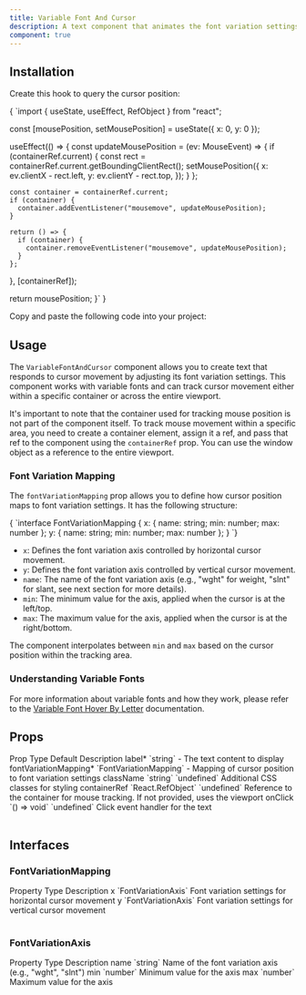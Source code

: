 ```yaml
---
title: Variable Font And Cursor
description: A text component that animates the font variation settings based on the cursor position. Works only with variable fonts.
component: true
---
```


<ComponentPreview name="variable-font-and-cursor-demo" />

## Installation

<Steps>

<Step>Create this hook to query the cursor position:</Step>

<CodeBlockWrapper language="typescript">
{
`import { useState, useEffect, RefObject } from "react";

  const [mousePosition, setMousePosition] = useState({ x: 0, y: 0 });

  useEffect(() => {
    const updateMousePosition = (ev: MouseEvent) => {
      if (containerRef.current) {
        const rect = containerRef.current.getBoundingClientRect();
        setMousePosition({
          x: ev.clientX - rect.left,
          y: ev.clientY - rect.top,
        });
      }
    };

    const container = containerRef.current;
    if (container) {
      container.addEventListener("mousemove", updateMousePosition);
    }

    return () => {
      if (container) {
        container.removeEventListener("mousemove", updateMousePosition);
      }
    };
  }, [containerRef]);

  return mousePosition;
}`
}
</CodeBlockWrapper>

<Step>Copy and paste the following code into your project:</Step>

<ComponentSource name="variable-font-and-cursor" />

</Steps>

## Usage

The `VariableFontAndCursor` component allows you to create text that responds to cursor movement by adjusting its font variation settings. This component works with variable fonts and can track cursor movement either within a specific container or across the entire viewport.

It's important to note that the container used for tracking mouse position is not part of the component itself. To track mouse movement within a specific area, you need to create a container element, assign it a ref, and pass that ref to the component using the `containerRef` prop. You can use the window object as a reference to the entire viewport.

### Font Variation Mapping

The `fontVariationMapping` prop allows you to define how cursor position maps to font variation settings. It has the following structure:

<CodeBlockWrapper language="typescript" className="pt-4">
{
`interface FontVariationMapping {
    x: { name: string; min: number; max: number };
    y: { name: string; min: number; max: number };
}
`}
</CodeBlockWrapper>

- `x`: Defines the font variation axis controlled by horizontal cursor movement.
- `y`: Defines the font variation axis controlled by vertical cursor movement.
- `name`: The name of the font variation axis (e.g., "wght" for weight, "slnt" for slant, see next section for more details).
- `min`: The minimum value for the axis, applied when the cursor is at the left/top.
- `max`: The maximum value for the axis, applied when the cursor is at the right/bottom.

The component interpolates between `min` and `max` based on the cursor position within the tracking area.

### Understanding Variable Fonts

For more information about variable fonts and how they work, please refer to the [Variable Font Hover By Letter](/docs/components/text/variable-font-hover-by-letter#understanding-variable-fonts) documentation.


## Props

<Table>
  <TableHeader>
    <TableRow>
      <TableHead>Prop</TableHead>
      <TableHead>Type</TableHead>
      <TableHead>Default</TableHead>
      <TableHead>Description</TableHead>
    </TableRow>
  </TableHeader>
  <TableBody>
    <TableRow>
      <TableCell>label<span className="text-red-500">*</span></TableCell>
      <TableCell>`string`</TableCell>
      <TableCell>-</TableCell>
      <TableCell>The text content to display</TableCell>
    </TableRow>
    <TableRow>
      <TableCell>fontVariationMapping<span className="text-red-500">*</span></TableCell>
      <TableCell>`FontVariationMapping`</TableCell>
      <TableCell>-</TableCell>
      <TableCell>Mapping of cursor position to font variation settings</TableCell>
    </TableRow>
    <TableRow>
      <TableCell>className</TableCell>
      <TableCell>`string`</TableCell>
      <TableCell>`undefined`</TableCell>
      <TableCell>Additional CSS classes for styling</TableCell>
    </TableRow>
    <TableRow>
      <TableCell>containerRef</TableCell>
      <TableCell>`React.RefObject<HTMLElement>`</TableCell>
      <TableCell>`undefined`</TableCell>
      <TableCell>Reference to the container for mouse tracking. If not provided, uses the viewport</TableCell>
    </TableRow>
    <TableRow>
      <TableCell>onClick</TableCell>
      <TableCell>`() => void`</TableCell>
      <TableCell>`undefined`</TableCell>
      <TableCell>Click event handler for the text</TableCell>
    </TableRow>
  </TableBody>
</Table>

## Interfaces

### FontVariationMapping

<Table>
  <TableHeader>
    <TableRow>
      <TableHead>Property</TableHead>
      <TableHead>Type</TableHead>
      <TableHead>Description</TableHead>
    </TableRow>
  </TableHeader>
  <TableBody>
    <TableRow>
      <TableCell>x</TableCell>
      <TableCell>`FontVariationAxis`</TableCell>
      <TableCell>Font variation settings for horizontal cursor movement</TableCell>
    </TableRow>
    <TableRow>
      <TableCell>y</TableCell>
      <TableCell>`FontVariationAxis`</TableCell>
      <TableCell>Font variation settings for vertical cursor movement</TableCell>
    </TableRow>
  </TableBody>
</Table>

### FontVariationAxis

<Table>
  <TableHeader>
    <TableRow>
      <TableHead>Property</TableHead>
      <TableHead>Type</TableHead>
      <TableHead>Description</TableHead>
    </TableRow>
  </TableHeader>
  <TableBody>
    <TableRow>
      <TableCell>name</TableCell>
      <TableCell>`string`</TableCell>
      <TableCell>Name of the font variation axis (e.g., "wght", "slnt")</TableCell>
    </TableRow>
    <TableRow>
      <TableCell>min</TableCell>
      <TableCell>`number`</TableCell>
      <TableCell>Minimum value for the axis</TableCell>
    </TableRow>
    <TableRow>
      <TableCell>max</TableCell>
      <TableCell>`number`</TableCell>
      <TableCell>Maximum value for the axis</TableCell>
    </TableRow>
  </TableBody>
</Table>

